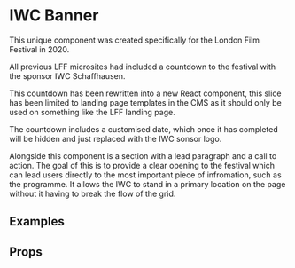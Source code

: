 


<Meta title="2 Pattern Library/1 Structure/LFF IWC Banner" component={LFFIWCBanner} />

# IWC Banner

This unique component was created specifically for the London Film Festival in 2020. 

All previous LFF microsites had included a countdown to the festival with the sponsor IWC Schaffhausen. 

This countdown has been rewritten into a new React component, this slice has been limited to landing page templates in the CMS as it should only be used on something like the LFF landing page. 

The countdown includes a customised date, which once it has completed will be hidden and just replaced with the IWC sonsor logo. 

Alongside this component is a section with a lead paragraph and a call to action. The goal of this is to provide a clear opening to the festival which can lead users directly to the most important piece of infromation, such as the programme. It allows the IWC to stand in a primary location on the page without it having to break the flow of the grid.

## Examples 

<Canvas>
    <Story name="LFF 2020 Example">
        <div style={{
            padding: "5px",
            maxWidth: "1000px"
        }}>
            <LFFIWCBanner watchImg={watchImg} secondImg={secondImg} hourImg={hourImg} minImg={minImg} iwcLogo={iwcLogo} />
        </div>
    </Story>
    <Story name="Future example">
        <div style={{
            padding: "5px",
            maxWidth: "1000px"
        }}>
            <LFFIWCBanner festivalDate="10/07/2025" watchImg={watchImg} secondImg={secondImg} hourImg={hourImg} minImg={minImg} iwcLogo={iwcLogo} />
        </div>
    </Story>
    <Story name="Event in the Past">
        <div style={{
            padding: "5px",
            maxWidth: "1000px"
        }}>
            <LFFIWCBanner festivalDate="03/16/2020" watchImg={watchImg} secondImg={secondImg} hourImg={hourImg} minImg={minImg} iwcLogo={iwcLogo} />
        </div>
    </Story>
</Canvas>



## Props 

<ArgsTable of={LFFIWCBanner} />
